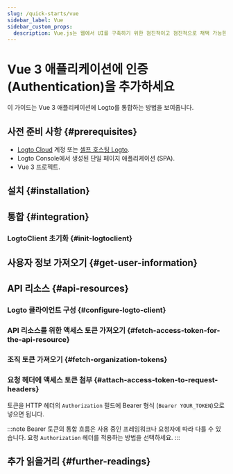 ```yaml
---
slug: /quick-starts/vue
sidebar_label: Vue
sidebar_custom_props:
  description: Vue.js는 웹에서 UI를 구축하기 위한 점진적이고 점진적으로 채택 가능한 JavaScript 프레임워크입니다.
---
```




# Vue 3 애플리케이션에 인증 (Authentication)을 추가하세요

이 가이드는 Vue 3 애플리케이션에 Logto를 통합하는 방법을 보여줍니다.

<GuideTip />

## 사전 준비 사항 \{#prerequisites}

- [Logto Cloud](https://cloud.logto.io) 계정 또는 [셀프 호스팅 Logto](/introduction/set-up-logto-oss).
- Logto Console에서 생성된 단일 페이지 애플리케이션 (SPA).
- Vue 3 프로젝트.

## 설치 \{#installation}

<Installation />

## 통합 \{#integration}

### LogtoClient 초기화 \{#init-logtoclient}

<InitClient />

<ImplementSignInAndSignOut />

<Checkpoint />

## 사용자 정보 가져오기 \{#get-user-information}

<GetUserInformation />

## API 리소스 \{#api-resources}

<ApiResourcesDescription />

### Logto 클라이언트 구성 \{#configure-logto-client}

<ConfigApiResources />

### API 리소스를 위한 액세스 토큰 가져오기 \{#fetch-access-token-for-the-api-resource}

<FetchAccessTokenForApiResources />

### 조직 토큰 가져오기 \{#fetch-organization-tokens}

<FetchOrganizationTokenForUser />

### 요청 헤더에 액세스 토큰 첨부 \{#attach-access-token-to-request-headers}

토큰을 HTTP 헤더의 `Authorization` 필드에 Bearer 형식 (`Bearer YOUR_TOKEN`)으로 넣으면 됩니다.

:::note
Bearer 토큰의 통합 흐름은 사용 중인 프레임워크나 요청자에 따라 다를 수 있습니다. 요청 `Authorization` 헤더를 적용하는 방법을 선택하세요.
:::

## 추가 읽을거리 \{#further-readings}

<FurtherReadings />
